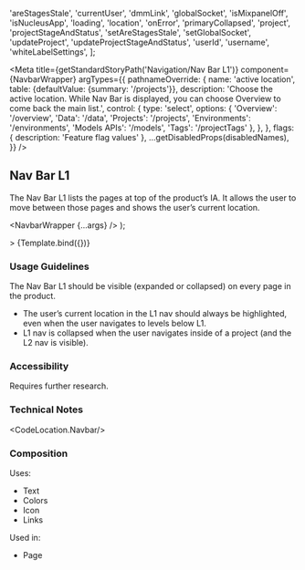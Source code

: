 
  'areStagesStale',
  'currentUser',
  'dmmLink',
  'globalSocket',
  'isMixpanelOff',
  'isNucleusApp',
  'loading',
  'location',
  'onError',
  'primaryCollapsed',
  'project',
  'projectStageAndStatus',
  'setAreStagesStale',
  'setGlobalSocket',
  'updateProject',
  'updateProjectStageAndStatus',
  'userId',
  'username',
  'whiteLabelSettings',
];

<Meta
  title={getStandardStoryPath('Navigation/Nav Bar L1')}
  component={NavbarWrapper}
  argTypes={{
    pathnameOverride: {
      name: 'active location',
      table: {defaultValue: {summary: '/projects'}},
      description: 'Choose the active location. While Nav Bar is displayed, you can choose Overview to come back the main list.',
      control: {
        type: 'select',
        options: {
          'Overview': '/overview',
          'Data': '/data',
          'Projects': '/projects',
          'Environments': '/environments',
          'Models APIs': '/models',
          'Tags': '/projectTags'
        },
      },
    },
    flags: {
      description: 'Feature flag values'
    },
    ...getDisabledProps(disabledNames),
  }}
/>

## Nav Bar L1
The Nav Bar L1 lists the pages at top of the product’s IA. It allows the user to move between those pages and shows the
user’s current location.

  <NavbarWrapper {...args} />
);

<Canvas>
  <Story
    name="Nav Bar L1"
    args={
      {
        flags,
        location: {pathname: '/projects'},
        pathnameOverride: '/projects',
        ...defaultProps
      }
    }>
  >
    {Template.bind({})}
  </Story>
</Canvas>

### Usage Guidelines
The Nav Bar L1 should be visible (expanded or collapsed) on every page in the product.
* The user’s current location in the L1 nav should always be highlighted, even when the user navigates to levels below
L1.
* L1 nav is collapsed when the user navigates inside of a project (and the L2 nav is visible).

### Accessibility
Requires further research.

### Technical Notes
<CodeLocation.Navbar/>

### Composition
Uses:
* Text
* Colors
* Icon
* Links

Used in:
* Page
